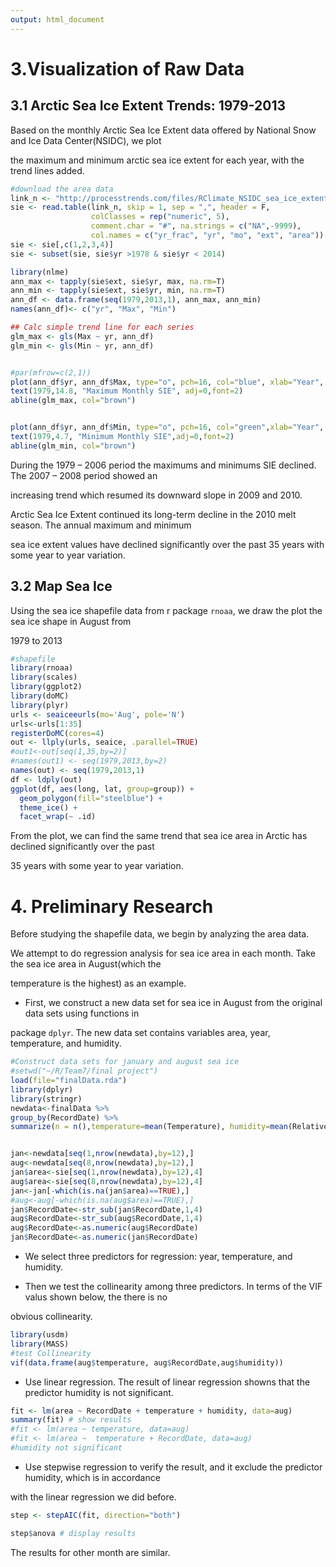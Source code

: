 ```yaml
---
output: html_document
---
```

# 3.Visualization of Raw Data

## 3.1 Arctic Sea Ice Extent Trends: 1979-2013

Based on the monthly Arctic Sea Ice Extent data offered by National Snow and Ice Data Center(NSIDC), we plot

the maximum and minimum arctic sea ice extent for each year, with the trend lines added.  

```r
#download the area data
link_n <- "http://processtrends.com/files/RClimate_NSIDC_sea_ice_extent.csv"
sie <- read.table(link_n, skip = 1, sep = ",", header = F,
                  colClasses = rep("numeric", 5),
                  comment.char = "#", na.strings = c("NA",-9999),
                  col.names = c("yr_frac", "yr", "mo", "ext", "area"))
sie <- sie[,c(1,2,3,4)]
sie <- subset(sie, sie$yr >1978 & sie$yr < 2014)
```


```r
library(nlme)
ann_max <- tapply(sie$ext, sie$yr, max, na.rm=T)
ann_min <- tapply(sie$ext, sie$yr, min, na.rm=T)
ann_df <- data.frame(seq(1979,2013,1), ann_max, ann_min)
names(ann_df)<- c("yr", "Max", "Min")

## Calc simple trend line for each series
glm_max <- gls(Max ~ yr, ann_df)
glm_min <- gls(Min ~ yr, ann_df)


#par(mfrow=c(2,1))
plot(ann_df$yr, ann_df$Max, type="o", pch=16, col="blue", xlab="Year", ylab="Annual Maximum SIE",axes=T)
text(1979,14.8, "Maximum Monthly SIE", adj=0,font=2)
abline(glm_max, col="brown")


plot(ann_df$yr, ann_df$Min, type="o", pch=16, col="green",xlab="Year", ylab="Annual Minimum SIE", axes=T)
text(1979,4.7, "Minimum Monthly SIE",adj=0,font=2)
abline(glm_min, col="brown")
```

During the 1979 – 2006 period the maximums and minimums SIE  declined.  The 2007 – 2008 period showed an

increasing trend which resumed its downward slope in 2009 and 2010.

Arctic Sea Ice Extent continued its long-term decline in the 2010 melt season. The annual maximum and minimum

sea ice extent values have declined significantly over the past 35 years with some year to year variation. 

## 3.2 Map Sea Ice

Using the sea ice shapefile data from r package `rnoaa`, we draw the plot  the sea ice shape in August from

1979 to 2013 

```r
#shapefile
library(rnoaa)
library(scales)
library(ggplot2)
library(doMC)
library(plyr)
urls <- seaiceeurls(mo='Aug', pole='N')
urls<-urls[1:35]
registerDoMC(cores=4)
out <- llply(urls, seaice, .parallel=TRUE)
#out1<-out[seq(1,35,by=2)]
#names(out1) <- seq(1979,2013,by=2)
names(out) <- seq(1979,2013,1)
df <- ldply(out)
ggplot(df, aes(long, lat, group=group)) +
  geom_polygon(fill="steelblue") +
  theme_ice() +
  facet_wrap(~ .id)
```

From the plot, we can find the same trend that sea ice area in Arctic has declined significantly over the past 

35 years with some year to year variation. 


# 4. Preliminary Research

Before studying the shapefile data, we begin by analyzing the area data.

We attempt to do regression analysis for sea ice area in each month. Take the sea ice area in August(which the 

temperature is the highest) as an example. 

- First, we construct a new data set for sea ice in August from the original data sets using functions in 

package `dplyr`. The new data set contains variables area, year, temperature, and humidity.

```r
#Construct data sets for january and august sea ice
#setwd("~/R/Team7/final project")
load(file="finalData.rda")
library(dplyr)
library(stringr)
newdata<-finalData %>% 
group_by(RecordDate) %>%
summarize(n = n(),temperature=mean(Temperature), humidity=mean(RelativeHumidity))


jan<-newdata[seq(1,nrow(newdata),by=12),]
aug<-newdata[seq(8,nrow(newdata),by=12),]
jan$area<-sie[seq(1,nrow(newdata),by=12),4]
aug$area<-sie[seq(8,nrow(newdata),by=12),4]
jan<-jan[-which(is.na(jan$area)==TRUE),]
#aug<-aug[-which(is.na(aug$area)==TRUE),]
jan$RecordDate<-str_sub(jan$RecordDate,1,4)
aug$RecordDate<-str_sub(aug$RecordDate,1,4)
aug$RecordDate<-as.numeric(aug$RecordDate)
jan$RecordDate<-as.numeric(jan$RecordDate)
```


- We select three predictors for regression: year, temperature, and humidity.

- Then we test the collinearity among three predictors. In terms of the VIF valus shown below, the there is no 

obvious collinearity.

```r
library(usdm)
library(MASS)
#test Collinearity 
vif(data.frame(aug$temperature, aug$RecordDate,aug$humidity))
```

- Use linear regression. The result of linear regression showns that the predictor humidity is not significant.

```r


fit <- lm(area ~ RecordDate + temperature + humidity, data=aug)
summary(fit) # show results
#fit <- lm(area ~ temperature, data=aug)
#fit <- lm(area ~  temperature + RecordDate, data=aug)
#humidity not significant
```

- Use stepwise regression to verify the result, and it exclude the predictor humidity, which is in accordance 

with the linear regression we did before.

```r
step <- stepAIC(fit, direction="both")
```

```r
step$anova # display results
```


The results for other month are similar. 

















